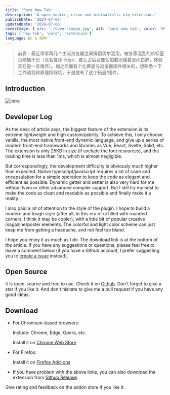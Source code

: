 ```yaml
---
title: 'Pure New Tab'
description: 'A open-source, clean and minimalistic ntp extension.'
publishDate: '2024-07-06'
updatedDate: '2024-07-06'
coverImage: { src: './cover-image.jpg', alt: 'pure new tab', color: '#557E78' }
tags: ['new tab', 'pure', 'extension']
language: En & 简中'
---
```



> 前要：最近常常再几个主流浏览器之间徘徊偶尔混用，被各家混乱的新标签页烦恼不已（点名批评 Edge，要么占后台要么加载迟缓甚至闪白屏，体验实在是一言难尽）。加之后面有个比赛是与浏览器插件相关的，想熟悉一下工作流程和原理踩踩坑，于是就有了这个拓展/插件。

## Introduction

![intro](intro.jpg)

## Developer Log

As the desc of article says, the biggest feature of the extension is its extreme lightweight and high customizability. To achieve this, I only choose vanilla, the most native front-end dynamic language, and give up a series of modern front-end frameworks and libraries as Vue, React, Svelte, Solid, etc. The extension is only 25KB in size (if exclude the font resources), and the loading time is less than 1ms, which is almost negligible.

But correspondingly, the development difficulty is obviously much higher than expected. Native typescript/javascript requires a lot of code and encapsulation for a simple operation to keep the code as elegant and efficient as possible. Dynamic getter and setter is also very hard for me without lvvm or other advanced compiler support. But I still try my best to make the code as clean and readable as possible and finally make it a reality.

I also paid a lot of attention to the style of the plugin. I hope to build a modern and tough style (after all, in this era of ui filled with rounded corners, I think it may be cooler), with a little bit of popular creative magazine/poster elements. The colorful and light color scheme can just keep me from getting a headache, and not feel too bland.

I hope you enjoy it as much as I do. The download link is at the bottom of the article. If you have any suggestions or questions, please feel free to leave a comment below (if you have a Github account, I prefer suggesting you to [create a issue](https://github.com/cworld1/pure-new-tab/issues) instead).

## Open Source

It is open-source and free to use. Check it on [Github](https://github.com/cworld1/pure-new-tab). Don't forget to give a star if you like it. And don't hisitate to give me a pull request if you have any good ideas.

<LinkPreview id='https://github.com/cworld1/pure-new-tab' />

## Download

- For Chromium-based browsers:

  Include: Chrome, Edge, Opera, etc.

  Install it on [Chrome Web Store](https://chromewebstore.google.com/detail/pure-new-tab/agnlbedodjakghighoekfbbdnpbebbll)

- For Firefox:

  Install it on [Firefox Add-ons](https://addons.mozilla.org/en-US/firefox/addon/pure-new-tab/)

- If you have problem with the above links, you can also download the extension from [Github Release](https://github.com/cworld1/pure-new-tab/releases/latest).

Give rating and feedback on the addon store if you like it.
